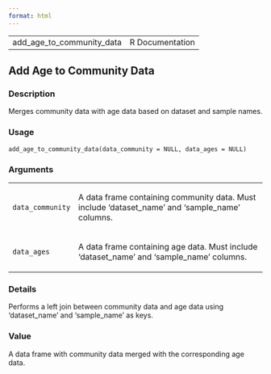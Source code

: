 ```yaml
---
format: html
---
```


<html><head><title>R: Add Age to Community Data</title>
<meta http-equiv="Content-Type" content="text/html; charset=utf-8" />
<meta name="viewport" content="width=device-width, initial-scale=1.0, user-scalable=yes" />
<link rel="stylesheet" href="https://cdn.jsdelivr.net/npm/katex@0.15.3/dist/katex.min.css">
<script type="text/javascript">
const macros = { "\\R": "\\textsf{R}", "\\code": "\\texttt"};
function processMathHTML() {
    var l = document.getElementsByClassName('reqn');
    for (let e of l) { katex.render(e.textContent, e, { throwOnError: false, macros }); }
    return;
}</script>
<script defer src="https://cdn.jsdelivr.net/npm/katex@0.15.3/dist/katex.min.js"
    onload="processMathHTML();"></script>
<link rel="stylesheet" type="text/css" href="R.css" />
</head><body><div class="container"><main>

<table style="width: 100%;"><tr><td>add_age_to_community_data</td><td style="text-align: right;">R Documentation</td></tr></table>

<h2>Add Age to Community Data</h2>

<h3>Description</h3>

<p>Merges community data with age data based on dataset and sample names.
</p>


<h3>Usage</h3>

<pre><code class='language-R'>add_age_to_community_data(data_community = NULL, data_ages = NULL)
</code></pre>


<h3>Arguments</h3>

<table>
<tr><td><code id="data_community">data_community</code></td>
<td>
<p>A data frame containing community data. Must include 'dataset_name' and
'sample_name' columns.</p>
</td></tr>
<tr><td><code id="data_ages">data_ages</code></td>
<td>
<p>A data frame containing age data. Must include 'dataset_name' and
'sample_name' columns.</p>
</td></tr>
</table>


<h3>Details</h3>

<p>Performs a left join between community data and age data using
'dataset_name' and 'sample_name' as keys.
</p>


<h3>Value</h3>

<p>A data frame with community data merged with the corresponding age data.
</p>

</main>

</div>
</body></html>

